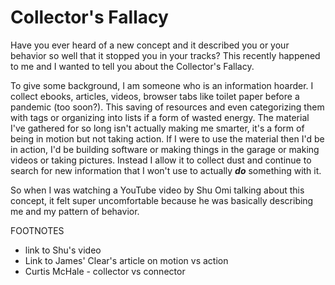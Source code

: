 # Collector's Fallacy

Have you ever heard of a new concept and it described you or your behavior so well that it stopped you in your tracks? 
This recently happened to me and I wanted to tell you about the Collector's Fallacy.

To give some background, I am someone who is an information hoarder. I collect ebooks, articles, videos, browser tabs like toilet paper 
before a pandemic (too soon?). This saving of resources and even categorizing them with tags or organizing into lists if a form of wasted energy.
The material I've gathered for so long isn't actually making me smarter, it's a form of being in motion but not taking action.
If I were to use the material then I'd be in action, I'd be building software or making things in the garage or making videos or taking pictures. Instead
I allow it to collect dust and continue to search for new information that I won't use to actually ***do*** something with it.

So when I was watching a YouTube video by Shu Omi talking about this concept, it felt super uncomfortable because he was basically describing
me and my pattern of behavior. 




FOOTNOTES
* link to Shu's video
* Link to James' Clear's article on motion vs action
* Curtis McHale - collector vs connector